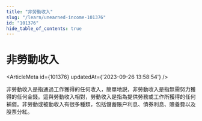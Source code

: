 ```yaml
---
title: "非勞動收入"
slug: "/learn/unearned-income-101376"
id: "101376"
hide_table_of_contents: true
---
```



# 非勞動收入

<ArticleMeta id={101376} updatedAt={'2023-09-26 13:58:54'} />
<div className='border-solid border-b border-t-0 my-4 border-[var(--ifm-color-gray-300)]' />

非勞動收入是指通過工作獲得的任何收入，簡單地説，非勞動收入是指無需努力獲得的任何金錢。這與勞動收入相對，勞動收入是指為提供勞務或工作所獲得的任何補償。非勞動或被動收入有很多種類，包括儲蓄賬户利息、債券利息、贍養費以及股票分紅。
